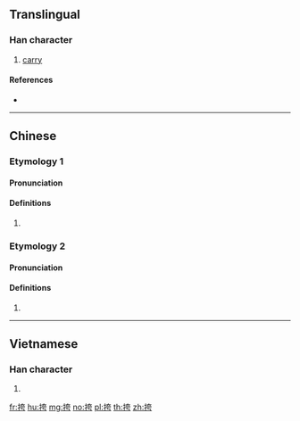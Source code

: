 ==Translingual==

===Han character===
{{Han char|rn=64|rad=手|as=06|sn=9|four=54027|canj=QKMS|ids=⿰扌夸}}

# [[carry]]

====References====
* {{Han ref|kx=0430.130|dkj=12051|dj=0780.060|hdz=31868.040|uh=630E|ud=25358|bh=CED8|bd=52952}}

----

==Chinese==
{{zh-forms}}

===Etymology 1===

====Pronunciation====
{{zh-pron
|m=kuà
|c=kwaa3
|h=pfs=
|md=
|mn=
|w=
|mc=
|oc=
|cat=
}}

====Definitions====
{{zh-hanzi}}

# {{rfdef|lang=zh}}

===Etymology 2===

====Pronunciation====
{{zh-pron
|m=kū
|c=fu1
|h=pfs=
|md=
|mn=
|w=
|mc=y
|oc=y
|cat=
}}
{{attention|zh|check pronunciation distribution}}

====Definitions====
{{zh-hanzi}}

# {{rfdef|lang=zh}}

----

==Vietnamese==

===Han character===
{{vi-hantu|khoá|rs=手06}}

# {{defn|lang=vi|sort=手06}}

[[fr:挎]]
[[hu:挎]]
[[mg:挎]]
[[no:挎]]
[[pl:挎]]
[[th:挎]]
[[zh:挎]]